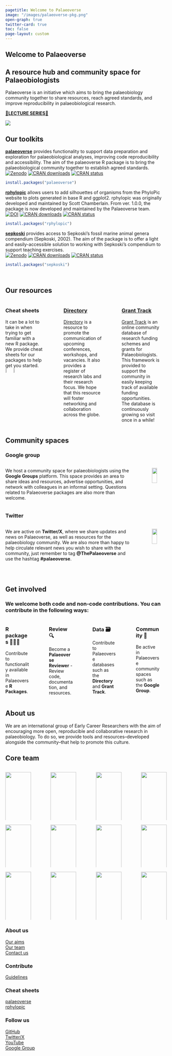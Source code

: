 ```yaml
---
pagetitle: Welcome to Palaeoverse
image: "/images/palaeoverse-pkg.png"
open-graph: true
twitter-card: true
toc: false
page-layout: custom
---
```


::: {.grid .white-background}

::: {.g-col-2}

:::

::: {.g-col-8 .center}
# **Welcome to Palaeoverse**

## A resource hub and community space for Palaeobiologists

::: {.center}

Palaeoverse is an initiative which aims to bring the palaeobiology community together to share resources, reach agreed standards, and improve reproducibility in palaeobiological research.

:::

<a href="lectures.qmd" class="card-link h2">🚨**LECTURE SERIES**🚨</a>

:::

::: {.g-col-2}

:::

:::

![](images/banner.png)

::: {.grid .white-background}

::: {.g-col-2}

:::

::: {.g-col-8}

::: {.left}

# Our toolkits

:::

[**palaeoverse**](https://palaeoverse.palaeoverse.org) provides functionality to support data preparation and exploration for palaeobiological analyses, improving code reproducibility and accessibility. The aim of the palaeoverse R package is to bring the palaeobiological community together to establish agreed standards. <br>
<a href="https://zenodo.org/badge/latestdoi/468929230"><img src="https://zenodo.org/badge/468929230.svg" alt="Zenodo"></a>
<a href="https://cran.r-project.org/package=palaeoverse"><img src="https://cranlogs.r-pkg.org/badges/grand-total/palaeoverse" alt="CRAN downloads"></a>
<a href="https://CRAN.R-project.org/package=palaeoverse"><img src="https://www.r-pkg.org/badges/version/palaeoverse" alt="CRAN status"></a>

```r
install.packages("palaeoverse")
```

[**rphylopic**](https://rphylopic.palaeoverse.org) allows users to add silhouettes of organisms from the PhyloPic website to plots generated in base R and ggplot2. rphylopic was originally developed and maintained by <a href="https://scottchamberlain.info" style="text-decoration: none">Scott Chamberlain</a>. From ver. 1.0.0, the package is now developed and maintained by the Palaeoverse team. <br>
<a href="https://doi.org/10.5281/zenodo.10093317"><img src="https://zenodo.org/badge/DOI/10.5281/zenodo.10093317.svg" alt="DOI"></a>
<a href="https://cran.r-project.org/package=rphylopic"><img src="https://cranlogs.r-pkg.org/badges/grand-total/rphylopic" alt="CRAN downloads"></a>
<a href="https://CRAN.R-project.org/package=rphylopic"><img src="https://www.r-pkg.org/badges/version/rphylopic" alt="CRAN status"></a>

```r
install.packages("rphylopic")
```

[**sepkoski**](https://sepkoski.palaeoverse.org) provides access to Sepkoski's fossil marine animal genera compendium (Sepkoski, 2002). The aim of the package is to offer a light and easily-accessible solution to working with Sepkoski's compendium to support teaching exercises. <br>
<a href="https://zenodo.org/badge/latestdoi/564230284"><img src="https://zenodo.org/badge/564230284.svg" alt="Zenodo"></a>
<a href="https://cran.r-project.org/package=sepkoski"><img src="https://cranlogs.r-pkg.org/badges/grand-total/sepkoski" alt="CRAN downloads"></a>
<a href="https://CRAN.R-project.org/package=sepkoski"><img src="https://www.r-pkg.org/badges/version/sepkoski" alt="CRAN status"></a>

```r
install.packages("sepkoski")
```

<br>

:::

::: {.g-col-2}

:::

:::

::: {.grid .blue-background}

::: {.g-col-2}

:::

::: {.g-col-8 .center}

::: {.center}

# Our resources

:::

::: columns

::: {.column width="30%" .card-link}

### Cheat sheets

It can be a lot to take in when trying to get familiar with a new R package. We provide cheat sheets for our packages to help get you started.  
[![](images/palaeoverse-pkg.png){width="18%"}](./images/palaeoverse-cheatsheet.pdf)  [![](images/rphylopic-pkg.png){width="18%"}](./images/rphylopic-cheatsheet.pdf)

:::

::: {.column width="5%"}
<!-- empty column to create gap -->
:::

::: {.column width="30%" .card-link}

### [Directory](directory.qmd)

[Directory](directory.qmd) is a resource to promote the communication of upcoming conferences, workshops, and vacancies. It also provides a register of research labs and their research focus. We hope that this resource will foster networking and collaboration across the globe.

:::

::: {.column width="5%"}
<!-- empty column to create gap -->
:::

::: {.column width="30%" .card-link}

### [Grant Track](funding.qmd)

[Grant Track](funding.qmd) is an online community database of research funding schemes and grants for Palaeobiologists. This framework is provided to support the community in easily keeping track of available funding opportunities. The database is continuously growing so visit once in a while!

:::

<br>

:::

:::

:::

::: {.grid .white-background}

::: {.g-col-2}

:::

::: {.g-col-8}

::: {.left}

# Community spaces

:::

### Google group

::: columns

::: {.column width="85%" .justify}
We host a community space for palaeobiologists using the <a href="https://groups.google.com/g/palaeoverse" style="text-decoration: none">**Google Groups**</a> platform. This space provides an area to share ideas and resources, advertise opportunities, and network with colleagues in an informal setting. Questions related to Palaeoverse packages are also more than welcome.
:::

::: {.column width="5%"}
<!-- empty column to create gap -->
:::

::: {.column width="10%"}
[![](images/google-groups.png){fig-align="left" width="60%"}](https://groups.google.com/g/palaeoverse)
:::

:::

### Twitter

::: columns
::: {.column width="85%"}
::: justify
We are active on <a href="https://twitter.com/ThePalaeoverse" style="text-decoration: none">**Twitter/X**</a>, where we share updates and news on Palaeoverse, as well as resources for the palaeobiology community. We are also more than happy to help circulate relevant news you wish to share with the community, just remember to tag <a href="https://twitter.com/ThePalaeoverse" style="text-decoration: none">**@ThePalaeoverse**</a> and use the hashtag <a href="https://twitter.com/search?q=palaeoverse&src=typed_query" style="text-decoration: none">**#palaeoverse**</a>.
:::
:::

::: {.column width="5%"}
<!-- empty column to create gap -->
:::

::: {.column width="10%"}
[![](images/twitter.png){fig-align="left" width="60%"}](https://twitter.com/ThePalaeoverse)
:::
:::

<br>

:::

::: {.g-col-2}

:::

:::

::: {.grid .blue-background}

::: {.g-col-2}

:::

::: {.g-col-8 .center}

# Get involved

### We welcome both code and non-code contributions. You can contribute in the following ways:

::: columns

::: {.column width="20%" .card-link}

### R packages 👩🏽‍💻 
Contribute to functionality available in Palaeoverse <a id="contribute" href="https://github.com/palaeoverse" style="text-decoration: none" target="_blank">**R Packages**</a>.  

:::

::: {.column width="5%"}
<!-- empty column to create gap -->
:::

::: {.column width="20%" .card-link}

### Review 🔍 

Become a <a href="./form/reviewer.qmd" style="text-decoration: none" target="_blank">**Palaeoverse Reviewer**</a> - Review code, documentation, and resources.  

:::

::: {.column width="5%"}
<!-- empty column to create gap -->
:::

::: {.column width="20%" .card-link}

### Data 🗃

Contribute to Palaeoverse databases such as the <a href="./directory.qmd" style="text-decoration: none" target="_blank">**Directory**</a> and <a href="./funding.qmd" style="text-decoration: none" target="_blank">**Grant Track**.</a>  

:::

::: {.column width="5%"}
<!-- empty column to create gap -->
:::

::: {.column width="20%" .card-link}

### Community 💬

Be active in Palaeoverse community spaces such as the <a href="https://groups.google.com/g/palaeoverse" style="text-decoration: none" target="_blank">**Google Group**</a>.  

:::

<br>

:::

:::

::: {.g-col-2}

:::

:::

::: {.grid .white-background}

::: {.g-col-2}

:::

::: {.g-col-8 .justify}

::: {.left}

# About us

:::

We are an international group of Early Career Researchers with the aim of encouraging more open, reproducible and collaborative research in palaeobiology. To do so, we provide tools and resources--developed alongside the community--that help to promote this culture. 

## Core team

::: columns
::: {.column width="20%"}
![](/images/profiles/Lewis.JPG){width="100%"}

::: {.center .large}
**Lewis Jones**\
Universidade de Vigo
:::
:::

::: {.column width="5%"}
<!-- empty column to create gap -->
:::

::: {.column width="20%"}
![](/images/profiles/Will.jpeg){width="100%"}  

::: {.center .large}
**William Gearty**\
American Museum of Natural History
:::
:::

::: {.column width="5%"}
<!-- empty column to create gap -->
:::

::: {.column width="20%"}
![](/images/profiles/Bethany.jpeg){width="100%"}

::: {.center .large}
**Bethany Allen**\
ETH Zürich
:::
:::

::: {.column width="5%"}
<!-- empty column to create gap -->
:::

::: {.column width="20%"}
![](/images/profiles/Chris.jpeg){width="100%"}

::: {.center .large}
**Christopher Dean**\
University College London
:::
:::
:::

::: columns
::: {.column width="20%"}
![](/images/profiles/Sofia.jpeg){width="100%"}

::: {.center .large}
**Sofía Galván**\
Universidade de Vigo
:::
:::

::: {.column width="5%"}
<!-- empty column to create gap -->
:::

::: {.column width="20%"}
![](/images/profiles/Pedro.jpeg){width="100%"}

::: {.center .large}
**Pedro Godoy**\
University of São Paulo
:::
:::

::: {.column width="5%"}
<!-- empty column to create gap -->
:::

::: {.column width="20%"}
![](/images/profiles/Miranta.jpeg){width="100%"}

::: {.center .large}
**Miranta Kouvari**\
University College London
:::
:::

::: {.column width="5%"}
<!-- empty column to create gap -->
:::

::: {.column width="20%"}
![](/images/profiles/Cecily.png){width="100%"}

::: {.center .large}
**Cecily Nicholl**\
University College London
:::
:::
:::

::: columns
::: {.column width="20%"}
![](/images/profiles/Kilian.jpeg){width="100%"}

::: {.center .large}
**Kilian Eichenseer**\
University of Durham
:::
:::

::: {.column width="5%"}
<!-- empty column to create gap -->
:::

::: {.column width="20%"}
![](/images/profiles/Alessandro.jpg){width="100%"}

::: {.center .large}
**Alessandro Chiarenza**\
Universidade de Vigo
:::
:::

::: {.column width="5%"}
<!-- empty column to create gap -->
:::

::: {.column width="20%"}
![](/images/profiles/Erin.png){width="100%"}

::: {.center .large}
**Erin Dillon**\
Smithsonian Tropical Research Institute
:::
:::

::: {.column width="5%"}
<!-- empty column to create gap -->
:::

::: {.column width="20%"}
![](/images/profiles/Lucas.jpeg){width="100%"}

::: {.center .large}
**Lucas Buffan**\
École Normale Supérieure de Lyon
:::
:::

:::

:::

::: {.g-col-2}

:::

:::




::: {.footer-text}
::: {.footer-container .blue-background}
::: {.footer-block}
::: grid

::: {.g-col-12 .g-col-md-2}
:::
::: {.g-col-12 .g-col-md-3}
### About us
[Our aims](index.qmd)\
[Our team](index.qmd#about-us)\
[Contact us](mailto:LewisA.Jones@outlook.com)
:::
::: {.g-col-12 .g-col-md-3}
### Contribute
[Guidelines](https://palaeoverse.palaeoverse.org/articles/structure-and-standards.html)\

### Cheat sheets
[palaeoverse](images/palaeoverse-cheatsheet.pdf)  
[rphylopic](images/rphylopic-cheatsheet.pdf)

:::
::: {.g-col-12 .g-col-md-3}
### Follow us
[GitHub](https://github.com/palaeoverse)\
[Twitter/X](https://twitter.com/ThePalaeoverse)\
[YouTube](https://www.youtube.com/channel/UCTzcJ84EF08PZX6VfNDf0Hg)\
[Google Group](https://groups.google.com/g/palaeoverse)\
:::
::: {.g-col-12 .g-col-md-2}
:::

:::
:::
:::
:::
